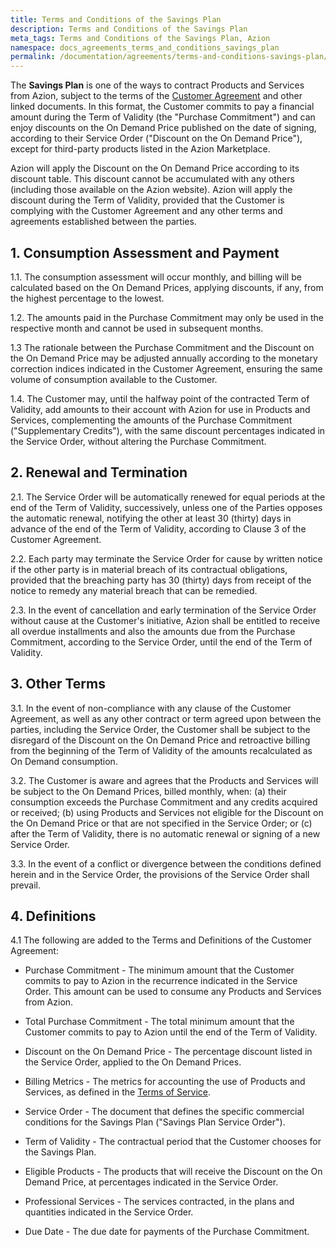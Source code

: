 ```yaml
---
title: Terms and Conditions of the Savings Plan
description: Terms and Conditions of the Savings Plan
meta_tags: Terms and Conditions of the Savings Plan, Azion 
namespace: docs_agreements_terms_and_conditions_savings_plan
permalink: /documentation/agreements/terms-and-conditions-savings-plan/
---
```


The **Savings Plan** is one of the ways to contract Products and Services from Azion, subject to the terms of the [Customer Agreement](/en/documentation/agreements/customer-agreement/) and other linked documents. In this format, the Customer commits to pay a financial amount during the Term of Validity (the "Purchase Commitment") and can enjoy discounts on the On Demand Price published on the date of signing, according to their Service Order ("Discount on the On Demand Price"), except for third-party products listed in the Azion Marketplace.

Azion will apply the Discount on the On Demand Price according to its discount table. This discount cannot be accumulated with any others (including those available on the Azion website). Azion will apply the discount during the Term of Validity, provided that the Customer is complying with the Customer Agreement and any other terms and agreements established between the parties.

## 1. Consumption Assessment and Payment

1.1. The consumption assessment will occur monthly, and billing will be calculated based on the On Demand Prices, applying discounts, if any, from the highest percentage to the lowest.

1.2. The amounts paid in the Purchase Commitment may only be used in the respective month and cannot be used in subsequent months.

1.3 The rationale between the Purchase Commitment and the Discount on the On Demand Price may be adjusted annually according to the monetary correction indices indicated in the Customer Agreement, ensuring the same volume of consumption available to the Customer.

1.4. The Customer may, until the halfway point of the contracted Term of Validity, add amounts to their account with Azion for use in Products and Services, complementing the amounts of the Purchase Commitment ("Supplementary Credits"), with the same discount percentages indicated in the Service Order, without altering the Purchase Commitment.

## 2. Renewal and Termination

2.1. The Service Order will be automatically renewed for equal periods at the end of the Term of Validity, successively, unless one of the Parties opposes the automatic renewal, notifying the other at least 30 (thirty) days in advance of the end of the Term of Validity, according to Clause 3 of the Customer Agreement.

2.2. Each party may terminate the Service Order for cause by written notice if the other party is in material breach of its contractual obligations, provided that the breaching party has 30 (thirty) days from receipt of the notice to remedy any material breach that can be remedied.

2.3. In the event of cancellation and early termination of the Service Order without cause at the Customer's initiative, Azion shall be entitled to receive all overdue installments and also the amounts due from the Purchase Commitment, according to the Service Order, until the end of the Term of Validity.

## 3. Other Terms

3.1. In the event of non-compliance with any clause of the Customer Agreement, as well as any other contract or term agreed upon between the parties, including the Service Order, the Customer shall be subject to the disregard of the Discount on the On Demand Price and retroactive billing from the beginning of the Term of Validity of the amounts recalculated as On Demand consumption.

3.2. The Customer is aware and agrees that the Products and Services will be subject to the On Demand Prices, billed monthly, when: (a) their consumption exceeds the Purchase Commitment and any credits acquired or received; (b) using Products and Services not eligible for the Discount on the On Demand Price or that are not specified in the Service Order; or (c) after the Term of Validity, there is no automatic renewal or signing of a new Service Order.

3.3. In the event of a conflict or divergence between the conditions defined herein and in the Service Order, the provisions of the Service Order shall prevail.

## 4. Definitions

4.1 The following are added to the Terms and Definitions of the Customer Agreement:

- Purchase Commitment - The minimum amount that the Customer commits to pay to Azion in the recurrence indicated in the Service Order. This amount can be used to consume any Products and Services from Azion.

- Total Purchase Commitment - The total minimum amount that the Customer commits to pay to Azion until the end of the Term of Validity.

- Discount on the On Demand Price - The percentage discount listed in the Service Order, applied to the On Demand Prices.

- Billing Metrics - The metrics for accounting the use of Products and Services, as defined in the [Terms of Service](https://www.azion.com/en-us/documentation/contracts/tds/).

- Service Order - The document that defines the specific commercial conditions for the Savings Plan ("Savings Plan Service Order").

- Term of Validity - The contractual period that the Customer chooses for the Savings Plan.

- Eligible Products - The products that will receive the Discount on the On Demand Price, at percentages indicated in the Service Order.

- Professional Services - The services contracted, in the plans and quantities indicated in the Service Order.

- Due Date - The due date for payments of the Purchase Commitment.
